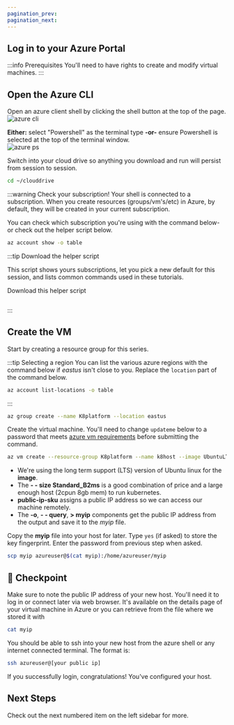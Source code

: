 ```yaml
---
pagination_prev:
pagination_next:
---
```


## Log in to your Azure Portal

:::info Prerequisites
You'll need to have rights to create and modify virtual machines.
:::

## Open the Azure CLI

Open an azure client shell by clicking the shell button at the top of the page.  
![azure cli](/img/azure_cli.png)

**Either:** select "Powershell" as the terminal type **-or-** ensure Powershell is selected at the top of the terminal window.  
![azure ps](/img/powershell.png)

Switch into your cloud drive so anything you download and run will persist from session to session.

```bash
cd ~/clouddrive
```

:::warning Check your subscription!
Your shell is connected to a subscription. When you create resources (groups/vm's/etc) in Azure, by default, they will be created in your current subscription.

You can check which subscription you're using with the command below- or check out the helper script below.

```bash
az account show -o table
```

:::tip Download the helper script

This script shows yours subscriptions, let you pick a new default for this session, and lists common commands used in these tutorials.

Download this helper script

```bash

```

:::

## Create the VM

Start by creating a resource group for this series.

:::tip Selecting a region
You can list the various azure regions with the command below if _eastus_ isn't close to you. Replace the `location` part of the command below.

```bash
az account list-locations -o table
```

:::

```bash
az group create --name K8platform --location eastus
```

Create the virtual machine. You'll need to change `updateme` below to a password that meets [azure vm requirements](https://docs.microsoft.com/en-us/azure/virtual-machines/windows/faq#what-are-the-password-requirements-when-creating-a-vm-) before submitting the command.

```bash
az vm create --resource-group K8platform --name k8host --image UbuntuLTS --size Standard_B2ms --public-ip-sku Standard --admin-username azureuser -o tsv --query publicIpAddress --admin-password updateme > myip
```

- We're using the long term support (LTS) version of Ubuntu linux for the **image**.
- The **- - size Standard_B2ms** is a good combination of price and a large enough host (2cpun 8gb mem) to run kubernetes.
- **public-ip-sku** assigns a public IP address so we can access our machine remotely.
- The **-o**, **- - query**, **> myip** components get the public IP address from the output and save it to the _myip_ file.

Copy the **myip** file into your host for later. Type `yes` (if asked) to store the key fingerprint. Enter the password from previous step when asked.

```bash
scp myip azureuser@$(cat myip):/home/azureuser/myip
```

## :checkered_flag: Checkpoint

Make sure to note the public IP address of your new host. You'll need it to log in or connect later via web browser. It's available on the details page of your virtual machine in Azure or you can retrieve from the file where we stored it with

```bash
cat myip
```

You should be able to ssh into your new host from the azure shell or any internet connected terminal. The format is:

```bash
ssh azureuser@[your public ip]
```

If you successfully login, congratulations! You've configured your host.

## Next Steps

Check out the next numbered item on the left sidebar for more.
